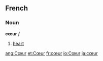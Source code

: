 ==French==
===Noun===
'''cœur''' ''f''

#[[heart]]

[[ang:Cœur]]
[[et:Cœur]]
[[fr:cœur]]
[[io:Cœur]]
[[ja:cœur]]